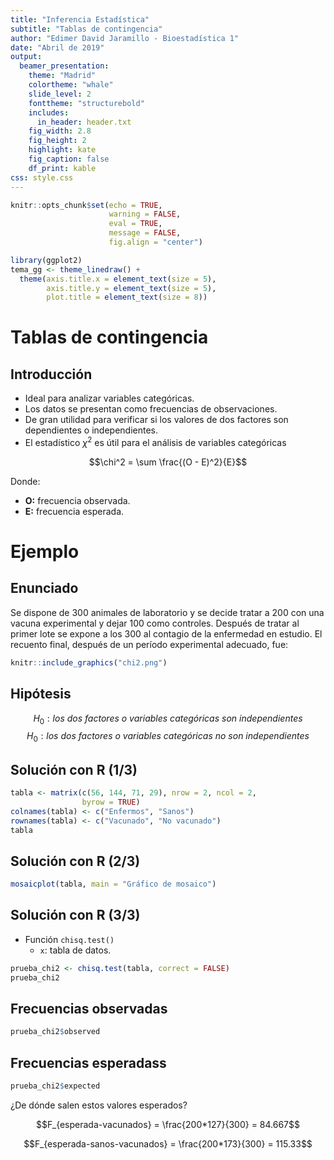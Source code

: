 ```yaml
---
title: "Inferencia Estadística"
subtitle: "Tablas de contingencia"
author: "Edimer David Jaramillo - Bioestadística 1"
date: "Abril de 2019"
output: 
  beamer_presentation:
    theme: "Madrid"
    colortheme: "whale"
    slide_level: 2
    fonttheme: "structurebold"
    includes:
      in_header: header.txt
    fig_width: 2.8
    fig_height: 2
    highlight: kate
    fig_caption: false
    df_print: kable
css: style.css       
---
```


```r
knitr::opts_chunk$set(echo = TRUE,
                      warning = FALSE,
                      eval = TRUE,
                      message = FALSE,
                      fig.align = "center")

library(ggplot2)
tema_gg <- theme_linedraw() +
  theme(axis.title.x = element_text(size = 5),
        axis.title.y = element_text(size = 5),
        plot.title = element_text(size = 8))
```

# Tablas de contingencia

## Introducción

- Ideal para analizar variables categóricas.
- Los datos se presentan como frecuencias de observaciones.
- De gran utilidad para verificar si los valores de dos factores son dependientes o independientes.
- El estadístico $\chi^2$ es útil para el análisis de variables categóricas

$$\chi^2 = \sum \frac{(O - E)^2}{E}$$

Donde:

- **O:** frecuencia observada.
- **E:** frecuencia esperada.

# Ejemplo

## Enunciado

Se dispone de 300 animales de laboratorio y se decide tratar a 200 con una vacuna experimental y dejar 100 como controles. Después de tratar al primer lote se expone a los 300 al contagio de la enfermedad en estudio. El recuento final, después de un período experimental adecuado, fue:

```r
knitr::include_graphics("chi2.png")
```

## Hipótesis

$$H_0: los\ dos\ factores\ o\ variables\ categóricas\ son\ independientes$$
$$H_0: los\ dos\ factores\ o\ variables\ categóricas\ no\ son\ independientes$$

## Solución con R (1/3)

```r
tabla <- matrix(c(56, 144, 71, 29), nrow = 2, ncol = 2,
                byrow = TRUE)
colnames(tabla) <- c("Enfermos", "Sanos")
rownames(tabla) <- c("Vacunado", "No vacunado")
tabla
```

## Solución con R (2/3)

```r
mosaicplot(tabla, main = "Gráfico de mosaico")
```


## Solución con R (3/3)

- Función `chisq.test()`
    - `x`: tabla de datos.
    
```r
prueba_chi2 <- chisq.test(tabla, correct = FALSE)
prueba_chi2
```

## Frecuencias observadas

```r
prueba_chi2$observed
```

## Frecuencias esperadass

```r
prueba_chi2$expected
```

¿De dónde salen estos valores esperados?

$$F_{esperada-vacunados} = \frac{200*127}{300} = 84.667$$

$$F_{esperada-sanos-vacunados} = \frac{200*173}{300} = 115.33$$